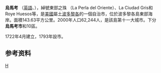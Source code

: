 {{Infobox settlement
| official_name           = 烏馬考 
| native_name             = 
| native_name_lang        = es<!-- ISO 639-2 code e.g. "es" for Spanish. -->
| settlement_type         = 自治市
| image_skyline           = Humacao skyline from City Hall.JPG
| imagesize               = 300px
| image_alt               = 
| image_caption           = Downtown Humacao from its city hall.
| image_flag              = Flag of Humacao.svg
| flag_alt                = 
| image_shield            = Escudo de Humacao, Puerto Rico.svg
| shield_alt              = 
| nickname                = "La Perla del Oriente", "La Ciudad Gris", "Capital del Este"
| motto                   = 
| anthem                  = ''"Humacao, Hijo del Taíno Bravío"''
| image_map               = Locator-map-Puerto-Rico-Humacao.svg
| mapsize                 = 300px
| map_alt                 = 
| map_caption             = Location of Humacao in Puerto Rico
| latd  = 18|latm  = 08|lats  = 59|latNS  = N
| longd = 65|longm = 49|longs = 39|longEW = W
| coor_pinpoint           = 
| coordinates_type        = type:city_region:US-PR
| coordinates_display     = inline,title
| coordinates_footnotes   = 
| coordinates_region      = US-PR
| subdivision_type        = [[List_of_sovereign_states|Country]]
| subdivision_name        = [[United_States|United States]]
| subdivision_type1       = [[Commonwealth_(United_States_insular_area)|Territory]]
| subdivision_name1       = [[Puerto_Rico|Puerto Rico]]
| established_title       = Founded
| established_date        = April, 1722
| founder                 = 
| seat_type               = 
| seat                    = 
| government_footnotes    = 
| leader_party            = Partido Popular Democrático
| leader_title            = [[Mayor|Mayor]]
| leader_name             = [[Marcelo_Trujillo_Panisse|Marcelo Trujillo Panisse]]
| leader_title1           = Senatorial dist.
| leader_name1            = [[Puerto_Rico_Senatorial_district_VII|7 - Humacao]]
| leader_title2           = Representative dist.
| leader_name2            = 35
| area_footnotes          = 
| area_magnitude          = 1 E9
| area_total_km2          = 143.63
| area_land_km2           = 117
| area_water_km2          = 26.63
| area_water_percent      = 
| area_note               = 
| elevation_footnotes     = 
| elevation_m             = 
| population_footnotes    = 
| population_total        = 58466
| population_as_of        = 2010
| population_density_km2  = auto
| population_demonym      = Humacaeños
| population_note         = 
| population_blank1_title = [[Racial_group|Racial group]]s<br /><small>([[United_States_Census,_2000|2000 Census]]) <ref>[http://www.topuertorico.org/pdf/2kh72.pdf Ethnicity 2000 census]</ref> </small>
| population_blank1       = 69.7% [[White_people|White]]<br/>12.9% [[Black_people|Black]]<br/>0.4% [[Native_Americans_in_the_United_States|American Indian]]/[[Alaska_Native|An]]<br/>0.3% [[Asian_people|Asian]]<br/>0.0% [[Native_Hawaiian|Native Hawaiian]]/[[Pacific_Islander|Pi]]<br/>9.7% Some other race<br/>6.9% Two or more races
| timezone1               = [[Atlantic_Standard_Time|AST]]
| utc_offset1             = -4
| postal_code_type        = Zip code
| postal_code             = 00791, 00792, 00741
| area_code_type          = Area code
| area_code               = 
| iso_code                = 
| website                 = 
| footnotes               = 
}}

'''烏馬考''' （[[英語|英語]]、{{lang-es|Humacao}}），綽號東部之珠 （La Perla del Oriente）、La Ciudad Gris和Roye Huesos等，是[[美國|美國]]屬土[[波多黎各|波多黎各]]的一個自治市，位於波多黎各島東部海岸。面積143.63平方公里。2000年人口62,244人，是該島第十一大城市。下分'''烏馬考市'''和10區。

1722年4月建立，1793年設市。

==参考资料==
{{Reflist}}
{{波多黎各自由邦}}
[[Category:波多黎各城市|H]]